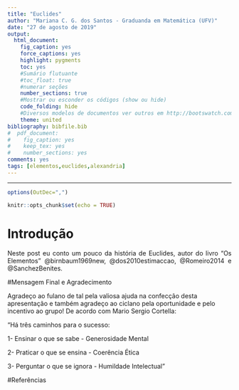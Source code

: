 ```yaml
---
title: "Euclides"
author: "Mariana C. G. dos Santos - Graduanda em Matemática (UFV)"
date: "27 de agosto de 2019"
output:
  html_document:
    fig_caption: yes
    force_captions: yes
    highlight: pygments
    toc: yes
    #Sumário flutuante
    #toc_float: true
    #numerar seções
    number_sections: true
    #Mostrar ou esconder os códigos (show ou hide)
    code_folding: hide
    #Diversos modelos de documentos ver outros em http://bootswatch.com/
    theme: united
bibliography: bibfile.bib    
#  pdf_document:
#    fig_caption: yes
#    keep_tex: yes
#    number_sections: yes
comments: yes
tags: [elementos,euclides,alexandria]
---
```


***

```r
options(OutDec=",")
```

```r
knitr::opts_chunk$set(echo = TRUE)
```

# Introdução

<p style="text-align: justify;">
Neste post eu conto um pouco da história de Euclides, autor do livro "Os Elementos" @birnbaum1969new, @dos2010estimaccao, @Romeiro2014 e @SanchezBenites. 
</p>

#Mensagem Final e Agradecimento

Agradeço ao fulano de tal pela valiosa ajuda na confecção desta apresentação e também agradeço ao ciclano pela oportunidade e pelo incentivo ao grupo! De acordo com Mario Sergio Cortella: 

"Há três caminhos para o sucesso:

1- Ensinar o que se sabe - Generosidade Mental

2- Praticar o que se ensina - Coerência Ética

3- Perguntar o que se ignora - Humildade Intelectual"

    
#Referências 

